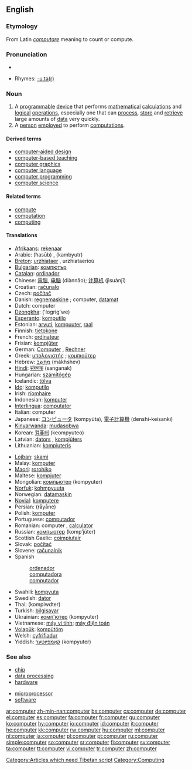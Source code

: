 {{wikipedia}}
==English==

===Etymology===
From Latin ''[[computare]]'' meaning to count or compute.

===Pronunciation===
*{{audio|en-us-computer.ogg|Audio (US)}}

*Rhymes: [[Rhymes:English:-uːtə(r)|-uːtə(r)]]

===Noun===
{{en-noun}}

# A [[programmable]] [[device]] that performs [[mathematical]] [[calculation]]s and [[logical]] [[operation]]s, especially one that can [[process]], [[store]] and [[retrieve]] large amounts of [[data]] very quickly.
# A [[person]] [[employ]]ed to perform [[computation]]s.

====Derived terms====
*[[computer-aided design]]
*[[computer-based teaching]]
*[[computer graphics]]
*[[computer language]]
*[[computer programming]]
*[[computer science]]

====Related terms====
*[[compute]]
*[[computation]]
*[[computing]]

====Translations====
{{top}}
*[[Afrikaans]]: [[rekenaar]]
*Arabic: {{ARchar|[[حاسوب]]}} (ħasūb) {{m}}, {{ARchar|[[كمبيوتر]]}} (kambyutr) {{m}}
*[[Breton]]: [[urzhiataer]] {{m}}, urzhiataerioù {{p}}
*[[Bulgarian]]: [[компютър]] {{m}}
*[[Catalan]]: [[ordinador]] {{m}}
*Chinese: [[電腦]], [[电脑]] (diànnǎo); [[计算机]] (jìsuànjī)
*Croatian: [[računalo]] {{n}}
*Czech: [[počítač]] {{m}}
*Danish: [[regnemaskine]] {{c}}; computer, [[datamat]] {{c}}
*Dutch: computer {{m}}
*[[Dzongkha]]: ('logrig'we) [[Category:Articles which need Tibetan script]]
*[[Esperanto]]: [[komputilo]]
*Estonian: [[arvuti]], [[kompuuter]], [[raal]]
*Finnish: [[tietokone]]
*French: [[ordinateur]] {{m}}
*Frisian: [[kompjûter]] {{m}}
*German: [[Computer]] {{m}}, [[Rechner]] {{m}}
*Greek: [[υπολογιστής]] {{m}}; [[κομπιούτερ]] {{m}}
*Hebrew: [[מחשב|מַחְשֵב]] (mákhshev) {{m}}
*[[Hindi]]: [[संगणक]] (sanganak) {{g|Hindi}}
*Hungarian: [[számítógép]]
*Icelandic: [[tölva]] {{f}}
*[[Ido]]: [[komputilo]]
*Irish: [[ríomhaire]] {{m}}
*Indonesian: [[komputer]]
*[[Interlingua]]: [[computator]]
*Italian: computer {{m}}
*Japanese: [[コンピュータ]] (kompyūta), [[電子計算機]] (denshi-keisanki)
*[[Kinyarwanda]]: [[mudasobwa]]
*Korean: [[컴퓨터]] (keompyuteo)
*Latvian: [[dators]] {{m}}, [[kompjūters]] {{m}}
*Lithuanian: [[kompiuteris]] {{m}}
{{mid}}
*[[Lojban]]: [[skami]]
*Malay: [[komputer]]
*[[Maori]]: [[rorohiko]]
*Maltese: [[kompjuter]] {{g|Maltese}}
*Mongolian: [[компьютер]] (kompyuter) {{m}}
*[[Norfuk]]: [[kohmpyuuta]]
*Norwegian: [[datamaskin]] {{m}}
*[[Novial]]: [[komputere]]
*Persian: {{FAchar|[[رایانه|رایانِه]]}} (rāyāne)
*Polish: [[komputer]] {{m}}
*Portuguese: [[computador]] {{m}}
*Romanian: computer {{n}}, [[calculator]] {{n}}
*Russian: [[компьютер]] (komp’júter) {{m}}
*Scottish Gaelic: [[coimpiutair]] {{m}}
*Slovak: [[počítač]] {{m}}
*Slovene: [[računalnik]] {{m}}
*Spanish
*:[[ordenador]] {{m}} {{italbrac|Spain|Guatemala|El Salvador|Panama|Honduras|Dominican Republic|Nicaragua}}
*:[[computadora]] {{f}} {{italbrac|Mexico|Puerto Rico|Venezuela|Argentina|Peru|Uruguay|Cuba|Costa Rica|Bolivia|Paraguay}}
*:[[computador]] {{m}} {{italbrac|Chile|Columbia}}
*Swahili: [[kompyuta]] {{italbrac|noun 9/10}}
*Swedish: [[dator]] {{c}}
*Thai: {{THchar|[[คอมพิวเตอร์]]}} (kompiwdter)
*Turkish: [[bilgisayar]]
*Ukrainian: [[комп'ютер]] (kompyuter) {{m}}
*Vietnamese: [[máy vi tính]]; [[máy điện toán]]
*[[Volapük]]: [[kompütöm]]
*Welsh: [[cyfrifiadur]] {{g|Welsh}}
*Yiddish: [[קאָמפּיוטער]] (kompyuter) {{m}}

{{bottom}}

===See also===
{{top2}}
*[[chip]]
*[[data processing]]
*[[hardware]]
{{mid2}}
*[[microprocessor]]
*[[software]]
{{bottom}}

[[Category:Computing]]

[[ar:computer]]
[[zh-min-nan:computer]]
[[bs:computer]]
[[cs:computer]]
[[de:computer]]
[[el:computer]]
[[es:computer]]
[[fa:computer]]
[[fr:computer]]
[[gu:computer]]
[[ko:computer]]
[[hy:computer]]
[[io:computer]]
[[id:computer]]
[[it:computer]]
[[he:computer]]
[[kk:computer]]
[[rw:computer]]
[[hu:computer]]
[[ml:computer]]
[[nl:computer]]
[[ja:computer]]
[[pl:computer]]
[[pt:computer]]
[[ru:computer]]
[[simple:computer]]
[[so:computer]]
[[sr:computer]]
[[fi:computer]]
[[sv:computer]]
[[ta:computer]]
[[tt:computer]]
[[vi:computer]]
[[tr:computer]]
[[zh:computer]]
